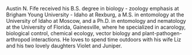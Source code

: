Austin N. Fife received his B.S. degree in biology - zoology emphasis at Brigham Young University - Idaho at Rexburg, a M.S. in entomology at the University of Idaho at Moscow, and a Ph.D. in entomology and nematology at the University of Florida, Gainesville, where he specialized in acarology, biological control, chemical ecology, vector biology and plant-pathogen-arthropod interactions. He loves to spend time outdoors with his wife Liz and his two lovely daughters Violet and Juniper.
